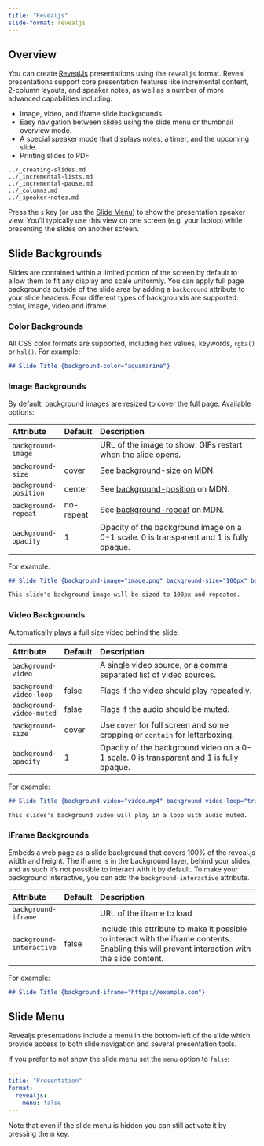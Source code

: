 ```yaml
---
title: "Revealjs"
slide-format: revealjs
---
```


## Overview

You can create [RevealJs](https://revealjs.com/) presentations using the `revealjs` format. Reveal presentations support core presentation features like incremental content, 2-column layouts, and speaker notes, as well as a number of more advanced capabilities including:

-   Image, video, and iframe slide backgrounds.
-   Easy navigation between slides using the slide menu or thumbnail overview mode.
-   A special speaker mode that displays notes, a timer, and the upcoming slide.
-   Printing slides to PDF

``` include
../_creating-slides.md
../_incremental-lists.md
../_incremental-pause.md
../_columns.md
../_speaker-notes.md
```

Press the `s` key (or use the [Slide Menu]) to show the presentation speaker view. You'll typically use this view on one screen (e.g. your laptop) while presenting the slides on another screen.

## Slide Backgrounds

Slides are contained within a limited portion of the screen by default to allow them to fit any display and scale uniformly. You can apply full page backgrounds outside of the slide area by adding a `background` attribute to your slide headers. Four different types of backgrounds are supported: color, image, video and iframe.

### Color Backgrounds

All CSS color formats are supported, including hex values, keywords, `rgba()` or `hsl()`. For example:

``` markdown
## Slide Title {background-color="aquamarine"}
```

### Image Backgrounds

By default, background images are resized to cover the full page. Available options:

| **Attribute**         | **Default** | **Description**                                                                                   |
|:----------------------|:------------|:--------------------------------------------------------------------------------------------------|
| `background-image`    |             | URL of the image to show. GIFs restart when the slide opens.                                      |
| `background-size`     | cover       | See [background-size](https://developer.mozilla.org/docs/Web/CSS/background-size) on MDN.         |
| `background-position` | center      | See [background-position](https://developer.mozilla.org/docs/Web/CSS/background-position) on MDN. |
| `background-repeat`   | no-repeat   | See [background-repeat](https://developer.mozilla.org/docs/Web/CSS/background-repeat) on MDN.     |
| `background-opacity`  | 1           | Opacity of the background image on a 0-1 scale. 0 is transparent and 1 is fully opaque.           |

For example:

``` markdown
## Slide Title {background-image="image.png" background-size="100px" background-repeat="repeat"}

This slide's background image will be sized to 100px and repeated.
```

### Video Backgrounds

Automatically plays a full size video behind the slide.

| **Attribute**            | **Default** | **Description**                                                                         |
|:-------------------------|:------------|:----------------------------------------------------------------------------------------|
| `background-video`       |             | A single video source, or a comma separated list of video sources.                      |
| `background-video-loop`  | false       | Flags if the video should play repeatedly.                                              |
| `background-video-muted` | false       | Flags if the audio should be muted.                                                     |
| `background-size`        | cover       | Use `cover` for full screen and some cropping or `contain` for letterboxing.            |
| `background-opacity`     | 1           | Opacity of the background video on a 0-1 scale. 0 is transparent and 1 is fully opaque. |

For example:

``` markdown
## Slide Title {background-video="video.mp4" background-video-loop="true" background-video-muted="true"}

This slides's background video will play in a loop with audio muted.
```

### IFrame Backgrounds

Embeds a web page as a slide background that covers 100% of the reveal.js width and height. The iframe is in the background layer, behind your slides, and as such it's not possible to interact with it by default. To make your background interactive, you can add the `background-interactive` attribute.

| **Attribute**            | **Default** | **Description**                                                                                                                                 |
|:-------------------------|:------------|:------------------------------------------------------------------------------------------------------------------------------------------------|
| `background-iframe`      |             | URL of the iframe to load                                                                                                                       |
| `background-interactive` | false       | Include this attribute to make it possible to interact with the iframe contents. Enabling this will prevent interaction with the slide content. |

For example:

``` markdown
## Slide Title {background-iframe="https://example.com"}
```

## Slide Menu

Revealjs presentations include a menu in the bottom-left of the slide which provide access to both slide navigation and several presentation tools.

If you prefer to not show the slide menu set the `menu` option to `false`:

``` yaml
---
title: "Presentation"
format:
  revealjs:
    menu: false
---
```

Note that even if the slide menu is hidden you can still activate it by pressing the <kbd>m</kbd> key.
